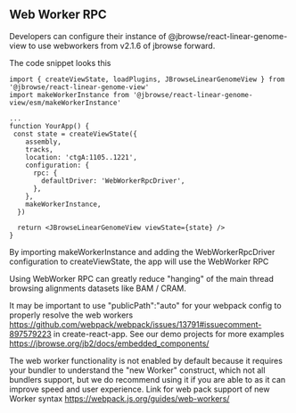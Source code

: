 
<Meta title="Using WebWorker RPC" />

## Web Worker RPC

Developers can configure their instance of @jbrowse/react-linear-genome-view to
use webworkers from v2.1.6 of jbrowse forward.

The code snippet looks this

```
import { createViewState, loadPlugins, JBrowseLinearGenomeView } from '@jbrowse/react-linear-genome-view'
import makeWorkerInstance from '@jbrowse/react-linear-genome-view/esm/makeWorkerInstance'

...
function YourApp() {
 const state = createViewState({
    assembly,
    tracks,
    location: 'ctgA:1105..1221',
    configuration: {
      rpc: {
        defaultDriver: 'WebWorkerRpcDriver',
      },
    },
    makeWorkerInstance,
  })

  return <JBrowseLinearGenomeView viewState={state} />
}

```

By importing makeWorkerInstance and adding the WebWorkerRpcDriver configuration
to createViewState, the app will use the WebWorker RPC

Using WebWorker RPC can greatly reduce "hanging" of the main thread browsing
alignments datasets like BAM / CRAM.

It may be important to use "publicPath":"auto" for your webpack config to
properly resolve the web workers
https://github.com/webpack/webpack/issues/13791#issuecomment-897579223 in
create-react-app. See our demo projects for more examples
https://jbrowse.org/jb2/docs/embedded_components/

The web worker functionality is not enabled by default because it requires your
bundler to understand the "new Worker" construct, which not all bundlers
support, but we do recommend using it if you are able to as it can improve
speed and user experience. Link for web pack support of new Worker syntax
https://webpack.js.org/guides/web-workers/

<Canvas withSource="open">
  <Story id="linear-view--with-web-worker" />
</Canvas>
